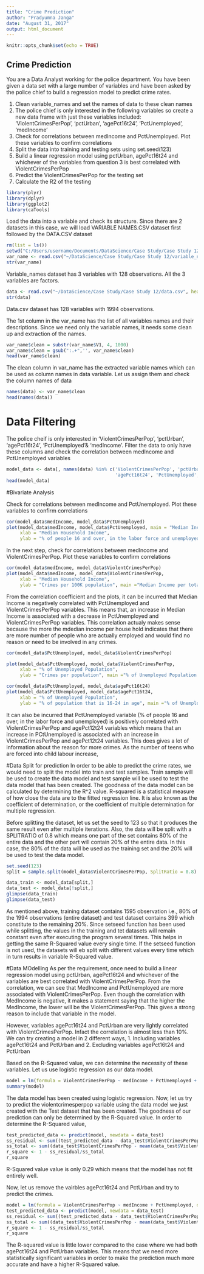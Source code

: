 ---
title: "Crime Prediction"
author: "Pradyumna Janga"
date: "August 31, 2017"
output: html_document
---

```{r setup, include=FALSE}
knitr::opts_chunk$set(echo = TRUE)
```

## Crime Prediction

You are a Data Analyst working for the police department. You have been given a data set with a large number of variables and have been asked by the police chief to build a regression model to predict crime rates.

1. Clean variable_names and set the names of data to these clean names
2. The police chief is only interested in the following variables so create a new data frame with just these variables included: 'ViolentCrimesPerPop', 'pctUrban', 'agePct16t24', 'PctUnemployed', 'medIncome'
3. Check for correlations between medIncome and PctUnemployed. Plot these variables to confirm correlations
4. Split the data into training and testing sets using set.seed(123)
5. Build a linear regression model using pctUrban, agePct16t24 and whichever of the variables from question 3 is best correlated with ViolentCrimesPerPop
6. Predict the ViolentCrimesPerPop for the testing set
7. Calculate the R2 of the testing



```{r loadlibraries}
library(plyr)
library(dplyr)
library(ggplot2)
library(caTools)
```

Load the data into a variable and check its structure. Since there are 2 datasets in this case, we will load VARIABLE NAMES.CSV dataset first followed by the DATA.CSV dataset
```{r echo= FALSE, message = FALSE, loadvar}
rm(list = ls())
setwd("C:/Users/username/Documents/DataScience/Case Study/Case Study 12")
var_name <- read.csv("~/DataScience/Case Study/Case Study 12/variable_names.csv", header = FALSE)
str(var_name)
```
Variable_names dataset has 3 variables with 128 observations. All the 3 variables are factors.

```{r echo = FALSE, loaddata}
data <- read.csv("~/DataScience/Case Study/Case Study 12/data.csv", header = FALSE)
str(data)
```
Data.csv dataset has 128 variables with 1994 observations.

The 1st column in the var_name has the list of all variables names and their descriptions. Since we need only the variable names, it needs some clean up and extraction of the names.

```{r echo = FALSE, cleanup}
var_name$clean = substr(var_name$V1, 4, 1000)
var_name$clean = gsub(":.+",'', var_name$clean)
head(var_name$clean)
```
The clean column in var_name has the extracted variable names which can be used as column names in data variable. Let us assign them and check the column names of data

```{r echo = FALSE, colnames}
names(data) <- var_name$clean
head(names(data))
```

# Data Filtering

The police cheif is only interested in 'ViolentCrimesPerPop', 'pctUrban', 'agePct16t24', 'PctUnemployed'& 'medIncome'. Filter the data to only have these columns and check the correlation between medIncome and PctUnemployed variables
```{r echo=FALSE, filtercolumns}
model_data <- data[, names(data) %in% c('ViolentCrimesPerPop', 'pctUrban',
                                        'agePct16t24', 'PctUnemployed', 'medIncome')]
head(model_data)
```

#Bivariate Analysis

Check for correlations between medIncome and PctUnemployed. Plot these variables to confirm correlations
```{r echo=FALSE, medIncomePctUnemployed}
cor(model_data$medIncome, model_data$PctUnemployed)
plot(model_data$medIncome, model_data$PctUnemployed, main = "Median Income per % of people 16 and over, in the labor force, and unemployed", 
     xlab = "Median Household Income",
     ylab = "% of people 16 and over, in the labor force and unemployed")
```

In the next step, check for correlations between medIncome and ViolentCrimesPerPop. Plot these variables to confirm correlations
```{r echo=FALSE, medIncomeViolentCrimesPerPop}
cor(model_data$medIncome, model_data$ViolentCrimesPerPop)
plot(model_data$medIncome, model_data$ViolentCrimesPerPop, 
     xlab = "Median Household Income",
     ylab = "Crimes per 100K population", main ="Median Income per total crimes")
```

From the correlation coefficient and the plots, it can be incurred that Median Income is negatively correlated with PctUnemployed and ViolentCrimesPerPop variables. This means that, an increase in Median Income is associated with a decrease in PctUnemployed and ViolentCrimesPerPop variables. This correlation actualy makes sense because the more the mdedian income per house hold indicates that there are more number of people who are actually employed and would find no reason or need to be involved in any crimes.


```{r echo=FALSE, PctUnemployedViolentCrimesPerPop}
cor(model_data$PctUnemployed, model_data$ViolentCrimesPerPop)

plot(model_data$PctUnemployed, model_data$ViolentCrimesPerPop, 
     xlab = "% of Unemployed Population",
     ylab = "Crimes per population", main ="% of Unemployed Population per Total amount of crimes per 100K population")
```

```{r echo=FALSE, PctUnemployedagePct16t24}
cor(model_data$PctUnemployed, model_data$agePct16t24)
plot(model_data$PctUnemployed, model_data$agePct16t24, 
     xlab = "% of Unemployed Population",
     ylab = "% of population that is 16-24 in age", main ="% of Unemployed Population per % of population that is 16-24 in age")
```

It can also be incurred that PctUnemployed variable (% of people 16 and over, in the labor force and unemployed) is positively correlated with ViolentCrimesPerPop and agePct12t24 variables which means that an increase in PCtUnemployed is associated with an increase in ViolentCrimesPerPop and agePct12t24 variables. This does gives a lot of information about the reason for more crimes. As the number of teens who are forced into child labour increase, 

#Data Split for prediction
In order to be able to predict the crime rates, we would need to split the model into train and test samples. Train sample will be used to create the data model and test sample will be used to test the data model that has been created. The goodness of the data model can be calculated by determining the R^2 value. R-squared is a statistical measure of how close the data are to the fitted regression line. It is also known as the coefficient of determination, or the coefficient of multiple determination for multiple regression.


Before splitting the dataset, let us set the seed to 123 so that it produces the same result even after multiple iterations. Also, the data will be split with a SPLITRATIO of 0.8 which means one part of the set contains 80% of the entire data and the other part will contain 20% of the entire data. In this case, the 80% of the data will be used as the training set and the 20% will be used to test the data model.

```{r echo = FALSE, splitdata}
set.seed(123)
split = sample.split(model_data$ViolentCrimesPerPop, SplitRatio = 0.8)

data_train <- model_data[split,] 
data_test <- model_data[!split,]
glimpse(data_train)
glimpse(data_test)
```

As mentioned above, training dataset contains 1595 observation i.e., 80% of the 1994 observations (entire dataset) and test dataset contains 399 which constitute to the remaining 20%. Since setseed function has been used while splitting, the values in the training and tet datasets will remain constant even after executing the program several times. This helps in getting the same R-Squared value every single time. If the setseed function is not used, the datasets will eb split with different values every time which in turn results in variable R-Squared value.

#Data MOdelling
As per the requirement, once need to build a linear regression model using pctUrban, agePct16t24 and whichever of the variables are best correlated with ViolentCrimesPerPop. From the correlation, we can see that MedIncome and PctUnemployed are more associated with ViolentCrimesPerPop. Even though the correlation with MedIncome is negative, it makes a statement saying that the higher the MedIncome, the lower will be the ViolentCrimesPerPop. This gives a strong reason to include that variable in the model.

However, variables agePct16t24 and PctUrban are very lightly correlated with ViolentCrimesPerPop. Infact the correlation is almost less than 10%. We can try creating a model in 2 different ways, 
1. Including variables agePct16t24 and PctUrban and
2. Excluding variables agePct16t24 and PctUrban

Based on the R-Squared value, we can determine the necessity of these variables. Let us use logistic regression as our data model. 
```{r echo=FALSE, modelcreate}
model = lm(formula = ViolentCrimesPerPop ~ medIncome + PctUnemployed + pctUrban + agePct16t24, data = data_train)
summary(model)
```

The data model has been created using logistic regression. Now, let us try to predict the violentcrimesperpop variable using the data model we just created with the Test dataset that has been created. The goodness of our prediction can only be determined by the R-Squared value. In order to determine the R-Squared value, 

```{r echo=FALSE,predictmodel}
test_predicted_data <- predict(model, newdata = data_test)
ss_residual <- sum((test_predicted_data - data_test$ViolentCrimesPerPop)^2)
ss_total <- sum((data_test$ViolentCrimesPerPop - mean(data_test$ViolentCrimesPerPop))^2)
r_square <- 1 - ss_residual/ss_total
r_square
```

R-Squared value value is only 0.29 which means that the model has not fit entirely well.

Now, let us remove the vairbles agePct16t24 and PctUrban and try to predict the crimes. 
```{r echo=FALSE, new_modelcreate}
model = lm(formula = ViolentCrimesPerPop ~ medIncome + PctUnemployed, data = data_train)
test_predicted_data <- predict(model, newdata = data_test)
ss_residual <- sum((test_predicted_data - data_test$ViolentCrimesPerPop)^2)
ss_total <- sum((data_test$ViolentCrimesPerPop - mean(data_test$ViolentCrimesPerPop))^2)
r_square <- 1 - ss_residual/ss_total
r_square
```

The R-squared value is little lower compared to the case where we had both agePct16t24 and PctUrban variables. This means that we need more statistically significant variables in order to make the prediction much more accurate and have a higher R-Squared value.
